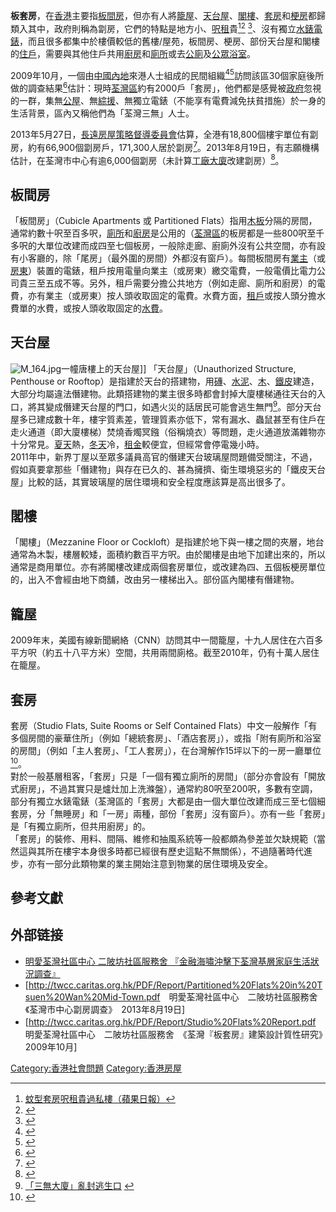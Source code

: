 '''板套房'''，在[[香港|香港]]主要指[[板間房|板間房]]，但亦有人將[[籠屋|籠屋]]、[[天台屋|天台屋]]、[[閣樓|閣樓]]、[[套房|套房]]和[[梗房|梗房]]都歸類入其中，政府則稱為劏房，它們的特點是地方小、[[呎租|呎租]]貴<ref>[http://hk.apple.nextmedia.com/template/apple/art_main.php?iss_id=20091012&sec_id=4104&art_id=13303229 蚊型套房呎租貴過私樓（蘋果日報）]</ref><ref>{{Cite web |url=http://orientaldaily.on.cc/cnt/news/20090629/00176_030.html |title=板套房戶促補貼租金紓困（東方日報） |access-date=2010-03-14 |archive-date=2016-03-04 |archive-url=https://web.archive.org/web/20160304205153/http://orientaldaily.on.cc/cnt/news/20090629/00176_030.html |dead-url=no }}</ref>
<ref>{{Cite web |url=http://orientaldaily.on.cc/cnt/news/20091012/00176_016.html |title=板間套房呎租貴過屋苑-東方日報 |access-date=2010-03-14 |archive-date=2016-03-05 |archive-url=https://web.archive.org/web/20160305132446/http://orientaldaily.on.cc/cnt/news/20091012/00176_016.html |dead-url=no }}</ref>、沒有獨立[[水錶|水錶]][[電錶|電錶]]，而且很多都集中於樓價較低的舊樓/屋苑，板間房、梗房、部份天台屋和閣樓的[[住戶|住戶]]，需要與其他住戶共用[[廚房|廚房]]和[[廁所|廁所]]或去[[公廁|公廁]]及[[公眾浴室|公眾浴室]]。

2009年10月，一個由[[中國內地|中國內地]]來港人士組成的民間組織<ref>{{Cite web |url=http://www.legco.gov.hk/yr08-09/chinese/bc/bc61/papers/bc611007cb2-2571-81-c.pdf |title=《致：立法會最低工資條例草案委員會》，立法會 CB(2)2571/08-09(81)號文件 |access-date=2011-06-16 |archive-date=2019-10-30 |archive-url=https://web.archive.org/web/20191030145035/https://www.legco.gov.hk/yr08-09/chinese/bc/bc61/papers/bc611007cb2-2571-81-c.pdf |dead-url=no }}</ref><ref>{{Cite web |url=http://twcc.caritas.org.hk/PDF/report/Studio%20Flats%20Report.pdf |title=《荃灣『板套房』建築設計質性研究報告》，明愛荃灣社區中心二陂坊社區服務舍 荃灣三無 |access-date=2011-06-16 |archive-date=2016-03-04 |archive-url=https://web.archive.org/web/20160304075859/http://twcc.caritas.org.hk/PDF/Report/Studio%20Flats%20Report.pdf |dead-url=no }}</ref>訪問該區30個家庭後所做的調查結果<ref>{{Cite web |url=http://twcc.caritas.org.hk/PDF/report/survey%20report.pdf |title=《『金融海嘯沖擊下荃灣基層家庭生活狀況調查』調查結果》，明愛荃灣社區中心 二陂坊社區服務舍 |access-date=2010-03-14 |archive-date=2016-03-04 |archive-url=https://web.archive.org/web/20160304081357/http://twcc.caritas.org.hk/PDF/report/survey%20report.pdf |dead-url=no }}</ref>估計：現時[[荃灣區|荃灣區]]約有2000戶「套房」，他們都是感覺被[[政府|政府]]忽視的一群，集無[[香港公共屋邨|公屋]]、無[[綜援|綜援]]、無獨立電錶（不能享有電費減免扶貧措施）於一身的生活背景，區內又稱他們為「荃灣三無」人士。

2013年5月27日，[[長遠房屋策略督導委員會|長遠房屋策略督導委員會]]估算，全港有18,800個樓宇單位有劏房，約有66,900個劏房戶，171,300人居於劏房<ref>{{Cite web |url=http://www.news.gov.hk/tc/categories/infrastructure/html/2013/05/20130527_164534.shtml |title=香港政府新聞網 |access-date=2014-01-17 |archive-date=2016-03-07 |archive-url=https://web.archive.org/web/20160307065519/http://www.news.gov.hk/tc/categories/infrastructure/html/2013/05/20130527_164534.shtml |dead-url=no }}</ref>。2013年8月19日，有志願機構估計，在荃灣市中心有逾6,000個劏房（未計算[[工廠大廈|工廠大廈]]改建劏房）<ref>{{Cite web |url=http://twcc.caritas.org.hk/PDF/Report/Partitioned%20Flats%20in%20Tsuen%20Wan%20Mid-Town.pdf |title=荃灣市中心劏房調查，明愛荃灣社區中心 |access-date=2014-01-17 |archive-date=2016-03-04 |archive-url=https://web.archive.org/web/20160304072347/http://twcc.caritas.org.hk/PDF/Report/Partitioned%20Flats%20in%20Tsuen%20Wan%20Mid-Town.pdf |dead-url=no }}</ref>。

==板間房==
{{main|間板房}}
「板間房」（Cubicle Apartments 或 Partitioned Flats）指用[[木板|木板]]分隔的房間，通常約數十呎至百多呎，[[廁所|廁所]]和[[廚房|廚房]]是公用的（[[荃灣區|荃灣區]]的板房都是一些800呎至千多呎的大單位改建而成四至七個板房，一般除走廊、廚廁外沒有公共空間，亦有設有小客廳的，除「尾房」（最外圍的房間）外都沒有窗戶）。每間板間房有[[業主|業主]]（或[[房東|房東]]）裝置的電錶，租戶按用電量向業主（或房東）繳交電費，一般電價比電力公司貴三至五成不等。另外，租戶需要分擔公共地方（例如走廊、廁所和廚房）的電費，亦有業主（或房東）按人頭收取固定的電費。水費方面，[[租戶|租戶]]或按人頭分擔水費單的水費，或按人頭收取固定的[[水費|水費]]。

==天台屋==
{{main|天台屋}}
[[File:M_164.jpg|thumb]]一幢唐樓上的天台屋]]
「天台屋」（Unauthorized Structure, Penthouse or Rooftop）是指建於天台的搭建物，用[[磚|磚]]、[[水泥|水泥]]、[[木|木]]、[[鐵皮|鐵皮]]建造，大部分均屬違法僭建物。此類搭建物的業主很多時都會封掉大廈樓梯通往天台的入口，將其變成僭建天台屋的門口，如遇火災的話居民可能會逃生無門<ref>[http://hk.news.yahoo.com/三無大廈-亂封逃生口-213153889.html 「三無大廈」亂封逃生口] {{webarchive|url=https://archive.is/20120710111324/http://hk.news.yahoo.com/%E4%B8%89%E7%84%A1%E5%A4%A7%E5%BB%88-%E4%BA%82%E5%B0%81%E9%80%83%E7%94%9F%E5%8F%A3-213153889.html |date=2012-07-10 }}</ref>。部分天台屋多已建成數十年，樓宇質素差，管理質素亦低下，常有漏水、蟲鼠甚至有住戶在走火通道（即大廈樓梯）焚燒香燭冥鏹（俗稱燒衣）等問題，走火通道放滿雜物亦十分常見。[[夏天|夏天]]熱，[[冬天|冬天]]冷，[[租金|租金]]較便宜，但經常會停電幾小時。<br />

2011年中，新界丁屋以至眾多議員高官的僭建天台玻璃屋問題備受關注，不過，假如真要拿那些「僭建物」與存在已久的、甚為擁擠、衛生環境惡劣的「鐵皮天台屋」比較的話，其實玻璃屋的居住環境和安全程度應該算是高出很多了。

==閣樓==
{{main|閣樓}}
「閣樓」（Mezzanine Floor or Cockloft）是指建於地下與一樓之間的夾層，地台通常為木製，樓層較矮，面積約數百平方呎。由於閣樓是由地下加建出來的，所以通常是商用單位。亦有將閣樓改建成兩個套房單位，或改建為四、五個板梗房單位的，出入不會經由地下商舖，改由另一樓梯出入。部份區內閣樓有僭建物。

== 籠屋 ==
{{main|籠屋}}
2009年末，美國有線新聞網絡（CNN）訪問其中一間籠屋，十九人居住在六百多平方呎（約五十八平方米）空間，共用兩間廁格。截至2010年，仍有十萬人居住在籠屋。

==套房==
{{main|套房}}
套房（Studio Flats, Suite Rooms or Self Contained Flats）中文一般解作「有多個房間的豪華住所」（例如「總統套房」、「酒店套房」），或指「附有廁所和浴室的房間」（例如「主人套房」、「工人套房」），在台灣解作15坪以下的一房一廳單位<ref>{{Cite web |url=http://www.ezhouse.ebiz.tw/msgdtl.asp?qcata=31&page=1&forid=10106&nouse=57508674 |title=小套房貸款成數升利率降（不動產新聞） |accessdate=2010-04-13 |archive-date=2016-03-04 |archive-url=https://web.archive.org/web/20160304133932/http://www.ezhouse.ebiz.tw/msgdtl.asp?qcata=31&page=1&forid=10106&nouse=57508674 |dead-url=yes }}</ref>。<br />

對於一般基層租客，「套房」只是「一個有獨立廁所的房間」（部分亦會設有「開放式廚房」，不過其實只是爐灶加上洗滌盤），通常約80呎至200呎，多數有空調，部分有獨立水錶電錶（荃灣區的「套房」大都是由一個大單位改建而成三至七個細套房，分「無睡房」和「一房」兩種，部份「套房」沒有窗戶）。亦有一些「套房」是「有獨立廁所，但共用廚房」的。<br />

「套房」的裝修、用料、間隔、維修和抽風系統等一般都頗為參差並欠缺規範（當然這與其所在樓宇本身很多時都已經很有歷史這點不無關係），不過隨著時代進步，亦有一部分此類物業的業主開始注意到物業的居住環境及安全。

==參考文獻==
<div class="references-small">
<references></references>
</div>

==外部链接==
* [http://twcc.caritas.org.hk/PDF/report/survey%20report.pdf  明愛荃灣社區中心 二陂坊社區服務舍 『金融海嘯沖擊下荃灣基層家庭生活狀況調查』] {{Wayback|url=http://twcc.caritas.org.hk/PDF/report/survey%20report.pdf |date=20160304081357 }}
* [http://twcc.caritas.org.hk/PDF/Report/Partitioned%20Flats%20in%20Tsuen%20Wan%20Mid-Town.pdf　明愛荃灣社區中心　二陂坊社區服務舍　《荃灣市中心劏房調查》　2013年8月19日] {{Wayback|url=http://twcc.caritas.org.hk/PDF/Report/Partitioned%20Flats%20in%20Tsuen%20Wan%20Mid-Town.pdf |date=20160304072347 }}
* [http://twcc.caritas.org.hk/PDF/Report/Studio%20Flats%20Report.pdf　明愛荃灣社區中心　二陂坊社區服務舍　《荃灣『板套房』建築設計質性研究》　2009年10月] {{Wayback|url=http://twcc.caritas.org.hk/PDF/Report/Studio%20Flats%20Report.pdf |date=20160304075859 }}
[[Category:香港社會問題|Category:香港社會問題]]
[[Category:香港房屋|Category:香港房屋]]